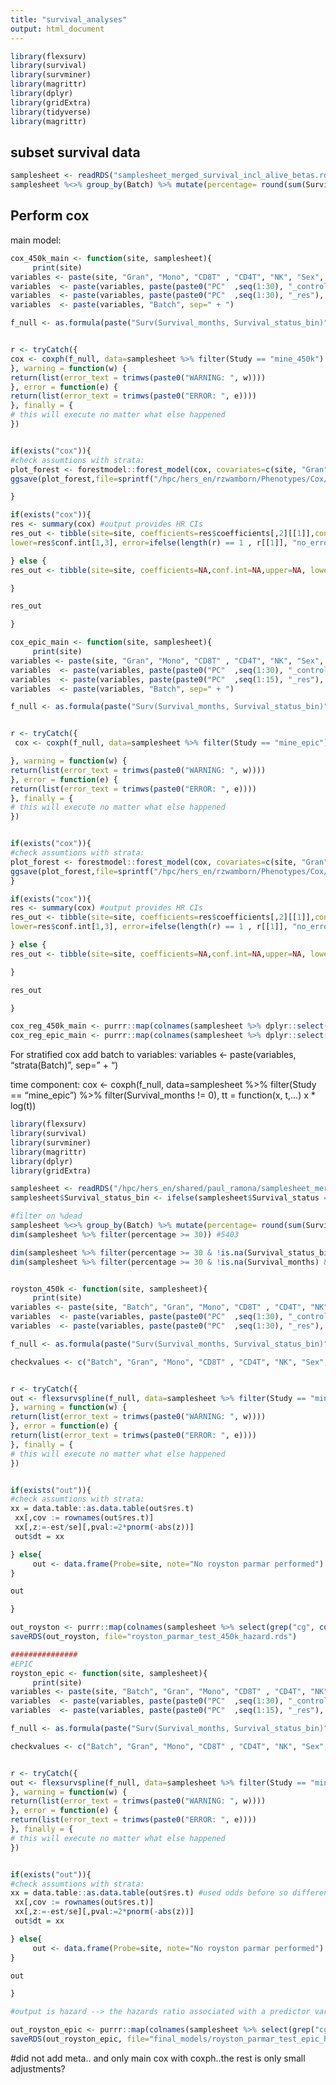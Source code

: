 ```yaml
---
title: "survival_analyses"
output: html_document
---
```


```r
library(flexsurv)
library(survival)
library(survminer)
library(magrittr)
library(dplyr)
library(gridExtra)
library(tidyverse)
library(magrittr)
```

## subset survival data

```r
samplesheet <- readRDS("samplesheet_merged_survival_incl_alive_betas.rds")
samplesheet %<>% group_by(Batch) %>% mutate(percentage= round(sum(Survival_status=="dead",na.rm=TRUE)/dplyr::n() * 100),2) %>% ungroup()

```

## Perform cox
main model:

```r
cox_450k_main <- function(site, samplesheet){
     print(site)
variables <- paste(site, "Gran", "Mono", "CD8T" , "CD4T", "NK", "Sex", "Predicted_Age_Zhang_EN", sep = " + ")
variables  <- paste(variables, paste(paste0("PC"  ,seq(1:30), "_control"), collapse=" + "), sep=" + ")
variables  <- paste(variables, paste(paste0("PC"  ,seq(1:30), "_res"), collapse=" + "), sep=" + ")
variables  <- paste(variables, "Batch", sep=" + ")

f_null <- as.formula(paste("Surv(Survival_months, Survival_status_bin)", variables, sep=" ~ "))


r <- tryCatch({
cox <- coxph(f_null, data=samplesheet %>% filter(Study == "mine_450k") %>% filter(Survival_months != 0), tt = function(x, t,...) x * log(t))
}, warning = function(w) {
return(list(error_text = trimws(paste0("WARNING: ", w))))
}, error = function(e) {
return(list(error_text = trimws(paste0("ERROR: ", e))))
}, finally = {
# this will execute no matter what else happened
})


if(exists("cox")){
#check assumtions with strata:
plot_forest <- forestmodel::forest_model(cox, covariates=c(site, "Gran", "Mono", "CD8T" , "CD4T", "NK","Sex", "Predicted_Age_Zhang_EN"))
ggsave(plot_forest,file=sprintf("/hpc/hers_en/rzwamborn/Phenotypes/Cox/hits_moalimma_45/final_models/figures/forest_%s_450k_main.png", site))

}

if(exists("cox")){
res <- summary(cox) #output provides HR CIs
res_out <- tibble(site=site, coefficients=res$coefficients[,2][[1]],conf.int=paste0(round(res$conf.int[1,3],2), "-", round(res$conf.int[1,4], 2)),upper=res$conf.int[1,4],
lower=res$conf.int[1,3], error=ifelse(length(r) == 1 , r[[1]], "no_error/warning"))

} else {
res_out <- tibble(site=site, coefficients=NA,conf.int=NA,upper=NA, lower=NA, error=ifelse(length(r) == 1 , r[[1]], "no_error/warning"), schoenfeld="no shoenfeld variables")

}

res_out

}

cox_epic_main <- function(site, samplesheet){
     print(site)
variables <- paste(site, "Gran", "Mono", "CD8T" , "CD4T", "NK", "Sex", "Predicted_Age_Zhang_EN", sep = " + ")
variables  <- paste(variables, paste(paste0("PC"  ,seq(1:30), "_control"), collapse=" + "), sep=" + ")
variables  <- paste(variables, paste(paste0("PC"  ,seq(1:15), "_res"), collapse=" + "), sep=" + ")
variables  <- paste(variables, "Batch", sep=" + ")

f_null <- as.formula(paste("Surv(Survival_months, Survival_status_bin)", variables, sep=" ~ "))


r <- tryCatch({
 cox <- coxph(f_null, data=samplesheet %>% filter(Study == "mine_epic") %>% filter(Survival_months != 0), tt = function(x, t,...) x * log(t))

}, warning = function(w) {
return(list(error_text = trimws(paste0("WARNING: ", w))))
}, error = function(e) {
return(list(error_text = trimws(paste0("ERROR: ", e))))
}, finally = {
# this will execute no matter what else happened
})


if(exists("cox")){
#check assumtions with strata:
plot_forest <- forestmodel::forest_model(cox, covariates=c(site, "Gran", "Mono", "CD8T" , "CD4T", "NK","Sex", "Predicted_Age_Zhang_EN"))
ggsave(plot_forest,file=sprintf("/hpc/hers_en/rzwamborn/Phenotypes/Cox/hits_moalimma_45/final_models/figures/forest_%s_epic_main.png", site))
}

if(exists("cox")){
res <- summary(cox) #output provides HR CIs
res_out <- tibble(site=site, coefficients=res$coefficients[,2][[1]],conf.int=paste0(round(res$conf.int[1,3],2), "-", round(res$conf.int[1,4], 2)),upper=res$conf.int[1,4],
lower=res$conf.int[1,3], error=ifelse(length(r) == 1 , r[[1]], "no_error/warning"))

} else {
res_out <- tibble(site=site, coefficients=NA,conf.int=NA,upper=NA, lower=NA, error=ifelse(length(r) == 1 , r[[1]], "no_error/warning"))

}

res_out

}

cox_reg_450k_main <- purrr::map(colnames(samplesheet %>% dplyr::select(grep("^cg", colnames(samplesheet)))), .f = cox_450k_main, samplesheet=samplesheet %>% filter(percentage >= 30))
cox_reg_epic_main <- purrr::map(colnames(samplesheet %>% dplyr::select(grep("^cg", colnames(samplesheet)))), .f = cox_epic_main, samplesheet=samplesheet %>% filter(percentage >= 30))


```

For stratified cox add batch to variables:
variables  <- paste(variables, "strata(Batch)", sep=" + ")

time component:
cox <- coxph(f_null, data=samplesheet %>% filter(Study == "mine_epic") %>% filter(Survival_months != 0), tt = function(x, t,...) x * log(t))


```r
library(flexsurv)
library(survival)
library(survminer)
library(magrittr)
library(dplyr)
library(gridExtra)

samplesheet <- readRDS("/hpc/hers_en/shared/paul_ramona/samplesheet_merged_survival_incl_alive_betas.rds")
samplesheet$Survival_status_bin <- ifelse(samplesheet$Survival_status == "dead", 1, 0)

#filter on %dead
samplesheet %<>% group_by(Batch) %>% mutate(percentage= round(sum(Survival_status=="dead",na.rm=TRUE)/dplyr::n() * 100),2) %>% ungroup()
dim(samplesheet %>% filter(percentage >= 30)) #5403

dim(samplesheet %>% filter(percentage >= 30 & !is.na(Survival_status_bin)))
dim(samplesheet %>% filter(percentage >= 30 & !is.na(Survival_months) & !is.na(Survival_status) & !is.na(Sex))) 


royston_450k <- function(site, samplesheet){
     print(site)
variables <- paste(site, "Batch", "Gran", "Mono", "CD8T" , "CD4T", "NK", "Sex", "Predicted_Age_Zhang_EN", sep = " + ")
variables  <- paste(variables, paste(paste0("PC"  ,seq(1:30), "_control"), collapse=" + "), sep=" + ")
variables  <- paste(variables, paste(paste0("PC"  ,seq(1:30), "_res"), collapse=" + "), sep=" + ")

f_null <- as.formula(paste("Surv(Survival_months, Survival_status_bin)", variables, sep=" ~ "))

checkvalues <- c("Batch", "Gran", "Mono", "CD8T" , "CD4T", "NK", "Sex", "Predicted_Age_Zhang_EN", paste0("PC"  ,seq(1:30), "_control"),paste0("PC"  ,seq(1:30), "_res"),"Survival_status_bin", site)


r <- tryCatch({
out <- flexsurvspline(f_null, data=samplesheet %>% filter(Study == "mine_450k") %>% filter(Survival_months != 0), k = 1, scale = "hazard")
}, warning = function(w) {
return(list(error_text = trimws(paste0("WARNING: ", w))))
}, error = function(e) {
return(list(error_text = trimws(paste0("ERROR: ", e))))
}, finally = {
# this will execute no matter what else happened
})


if(exists("out")){
#check assumtions with strata:
xx = data.table::as.data.table(out$res.t) 
 xx[,cov := rownames(out$res.t)]
 xx[,z:=-est/se][,pval:=2*pnorm(-abs(z))]
 out$dt = xx

} else{
     out <- data.frame(Probe=site, note="No royston parmar performed")
}

out

}

out_royston <- purrr::map(colnames(samplesheet %>% select(grep("cg", colnames(samplesheet)))), .f=royston_450k, samplesheet= samplesheet %>% filter(percentage >= 30))
saveRDS(out_royston, file="royston_parmar_test_450k_hazard.rds")

###############
#EPIC
royston_epic <- function(site, samplesheet){
     print(site)
variables <- paste(site, "Batch", "Gran", "Mono", "CD8T" , "CD4T", "NK", "Sex", "Predicted_Age_Zhang_EN", sep = " + ")
variables  <- paste(variables, paste(paste0("PC"  ,seq(1:30), "_control"), collapse=" + "), sep=" + ")
variables  <- paste(variables, paste(paste0("PC"  ,seq(1:15), "_res"), collapse=" + "), sep=" + ")

f_null <- as.formula(paste("Surv(Survival_months, Survival_status_bin)", variables, sep=" ~ "))

checkvalues <- c("Batch", "Gran", "Mono", "CD8T" , "CD4T", "NK", "Sex", "Predicted_Age_Zhang_EN", paste0("PC"  ,seq(1:30), "_control"),paste0("PC"  ,seq(1:30), "_res"),"Survival_status_bin", site)


r <- tryCatch({
out <- flexsurvspline(f_null, data=samplesheet %>% filter(Study == "mine_epic") %>% filter(Survival_months != 0), k = 1, scale = "hazard")
}, warning = function(w) {
return(list(error_text = trimws(paste0("WARNING: ", w))))
}, error = function(e) {
return(list(error_text = trimws(paste0("ERROR: ", e))))
}, finally = {
# this will execute no matter what else happened
})


if(exists("out")){
#check assumtions with strata:
xx = data.table::as.data.table(out$res.t) #used odds before so different scale
 xx[,cov := rownames(out$res.t)]
 xx[,z:=-est/se][,pval:=2*pnorm(-abs(z))]
 out$dt = xx

} else{
     out <- data.frame(Probe=site, note="No royston parmar performed")
}

out

}

#output is hazard --> the hazards ratio associated with a predictor variable is given by the exponent of its coefficient (exp(coef)) --> so do not use log in meta

out_royston_epic <- purrr::map(colnames(samplesheet %>% select(grep("cg", colnames(samplesheet)))), .f=royston_epic, samplesheet= samplesheet %>% filter(percentage >= 30))
saveRDS(out_royston_epic, file="final_models/royston_parmar_test_epic_hazard.rds")


```


#did not add meta.. and only main cox with coxph..the rest is only small adjustments?
